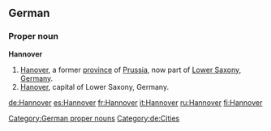 ==German==

===Proper noun===
'''Hannover'''

# [[Hanover]], a former [[province]] of [[Prussia]], now part of [[Lower Saxony]], [[Germany]].
# [[Hanover]], capital of Lower Saxony, Germany.

[[Category:German proper nouns]]
[[Category:de:Cities]]

[[de:Hannover]]
[[es:Hannover]]
[[fr:Hannover]]
[[it:Hannover]]
[[ru:Hannover]]
[[fi:Hannover]]